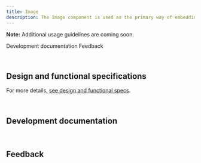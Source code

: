 ```yaml
---
title: Image
description: The Image component is used as the primary way of embedding images on pages.
---
```



<ComponentDescription name="Image" type="ui" />

<InlineNotification>

**Note:** Additional usage guidelines are coming soon.

</InlineNotification>

<AnchorLinks>

<AnchorLink>Development documentation</AnchorLink>
<AnchorLink>Feedback</AnchorLink>

</AnchorLinks>

<br />

## Design and functional specifications

For more details, [see design and functional specs](https://ibm.box.com/s/zaofzs8ssrfbkgker2lqxyvdnbpxvsly).

<br />

## Development documentation

<ComponentStatus name="Image" type="ui" />

<br />

## Feedback

<ComponentFeedback />
